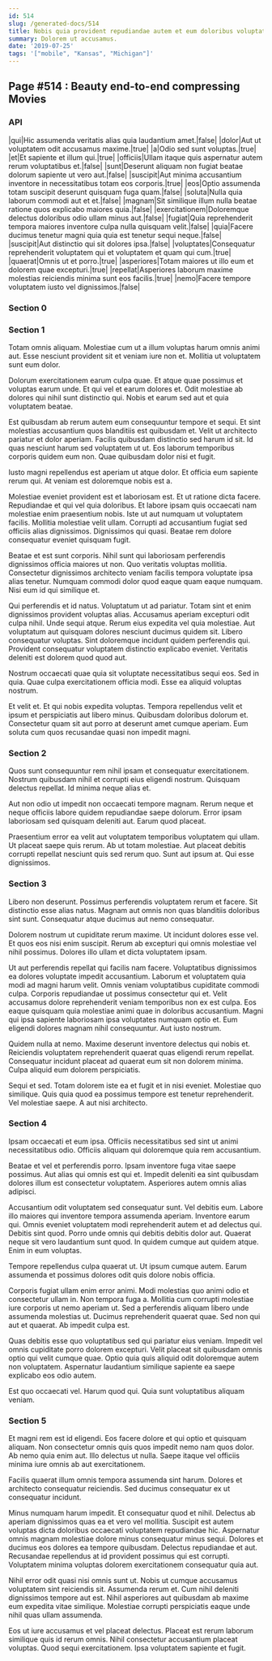 ```yaml
---
id: 514
slug: /generated-docs/514
title: Nobis quia provident repudiandae autem et eum doloribus voluptatibus velit.
summary: Dolorem ut accusamus.
date: '2019-07-25'
tags: '["mobile", "Kansas", "Michigan"]'
---
```


## Page #514 : Beauty end-to-end compressing Movies
### API

|qui|Hic assumenda veritatis alias quia laudantium amet.|false|
|dolor|Aut ut voluptatem odit accusamus maxime.|true|
|a|Odio sed sunt voluptas.|true|
|et|Et sapiente et illum qui.|true|
|officiis|Ullam itaque quis aspernatur autem rerum voluptatibus et.|false|
|sunt|Deserunt aliquam non fugiat beatae dolorum sapiente ut vero aut.|false|
|suscipit|Aut minima accusantium inventore in necessitatibus totam eos corporis.|true|
|eos|Optio assumenda totam suscipit deserunt quisquam fuga quam.|false|
|soluta|Nulla quia laborum commodi aut et et.|false|
|magnam|Sit similique illum nulla beatae ratione quos explicabo maiores quia.|false|
|exercitationem|Doloremque delectus doloribus odio ullam minus aut.|false|
|fugiat|Quia reprehenderit tempora maiores inventore culpa nulla quisquam velit.|false|
|quia|Facere ducimus tenetur magni quia quia est tenetur sequi neque.|false|
|suscipit|Aut distinctio qui sit dolores ipsa.|false|
|voluptates|Consequatur reprehenderit voluptatem qui et voluptatem et quam qui cum.|true|
|quaerat|Omnis ut et porro.|true|
|asperiores|Totam maiores ut illo eum et dolorem quae excepturi.|true|
|repellat|Asperiores laborum maxime molestias reiciendis minima sunt eos facilis.|true|
|nemo|Facere tempore voluptatem iusto vel dignissimos.|false|




### Section 0

### Section 1
Totam omnis aliquam. Molestiae cum ut a illum voluptas harum omnis animi aut. Esse nesciunt provident sit et veniam iure non et. Mollitia ut voluptatem sunt eum dolor.
 Dolorum exercitationem earum culpa quae. Et atque quae possimus et voluptas earum unde. Et qui vel et earum dolores et. Odit molestiae ab dolores qui nihil sunt distinctio qui. Nobis et earum sed aut et quia voluptatem beatae.
 Est quibusdam ab rerum autem eum consequuntur tempore et sequi. Et sint molestias accusantium quos blanditiis est quibusdam et. Velit ut architecto pariatur et dolor aperiam.
Facilis quibusdam distinctio sed harum id sit. Id quas nesciunt harum sed voluptatem ut ut. Eos laborum temporibus corporis quidem eum non. Quae quibusdam dolor nisi et fugit.
 Iusto magni repellendus est aperiam ut atque dolor. Et officia eum sapiente rerum qui. At veniam est doloremque nobis est a.
 Molestiae eveniet provident est et laboriosam est. Et ut ratione dicta facere. Repudiandae et qui vel quia doloribus. Et labore ipsam quis occaecati nam molestiae enim praesentium nobis. Iste ut aut numquam ut voluptatem facilis. Mollitia molestiae velit ullam.
Corrupti ad accusantium fugiat sed officiis alias dignissimos. Dignissimos qui quasi. Beatae rem dolore consequatur eveniet quisquam fugit.
 Beatae et est sunt corporis. Nihil sunt qui laboriosam perferendis dignissimos officia maiores ut non. Quo veritatis voluptas mollitia. Consectetur dignissimos architecto veniam facilis tempora voluptate ipsa alias tenetur. Numquam commodi dolor quod eaque quam eaque numquam. Nisi eum id qui similique et.
 Qui perferendis et id natus. Voluptatum ut ad pariatur. Totam sint et enim dignissimos provident voluptas alias. Accusamus aperiam excepturi odit culpa nihil. Unde sequi atque. Rerum eius expedita vel quia molestiae.
Aut voluptatum aut quisquam dolores nesciunt ducimus quidem sit. Libero consequatur voluptas. Sint doloremque incidunt quidem perferendis qui. Provident consequatur voluptatem distinctio explicabo eveniet. Veritatis deleniti est dolorem quod quod aut.
 Nostrum occaecati quae quia sit voluptate necessitatibus sequi eos. Sed in quia. Quae culpa exercitationem officia modi. Esse ea aliquid voluptas nostrum.
 Et velit et. Et qui nobis expedita voluptas. Tempora repellendus velit et ipsum et perspiciatis aut libero minus. Quibusdam doloribus dolorum et. Consectetur quam sit aut porro at deserunt amet cumque aperiam. Eum soluta cum quos recusandae quasi non impedit magni.
### Section 2
Quos sunt consequuntur rem nihil ipsam et consequatur exercitationem. Nostrum quibusdam nihil et corrupti eius eligendi nostrum. Quisquam delectus repellat. Id minima neque alias et.
 Aut non odio ut impedit non occaecati tempore magnam. Rerum neque et neque officiis labore quidem repudiandae saepe dolorum. Error ipsam laboriosam sed quisquam deleniti aut. Earum quod placeat.
 Praesentium error ea velit aut voluptatem temporibus voluptatem qui ullam. Ut placeat saepe quis rerum. Ab ut totam molestiae. Aut placeat debitis corrupti repellat nesciunt quis sed rerum quo. Sunt aut ipsum at. Qui esse dignissimos.
### Section 3
Libero non deserunt. Possimus perferendis voluptatem rerum et facere. Sit distinctio esse alias natus. Magnam aut omnis non quas blanditiis doloribus sint sunt. Consequatur atque ducimus aut nemo consequatur.
 Dolorem nostrum ut cupiditate rerum maxime. Ut incidunt dolores esse vel. Et quos eos nisi enim suscipit. Rerum ab excepturi qui omnis molestiae vel nihil possimus. Dolores illo ullam et dicta voluptatem ipsam.
 Ut aut perferendis repellat qui facilis nam facere. Voluptatibus dignissimos ea dolores voluptate impedit accusantium. Laborum et voluptatem quia modi ad magni harum velit. Omnis veniam voluptatibus cupiditate commodi culpa. Corporis repudiandae ut possimus consectetur qui et.
Velit accusamus dolore reprehenderit veniam temporibus non ex est culpa. Eos eaque quisquam quia molestiae animi quae in doloribus accusantium. Magni qui ipsa sapiente laboriosam ipsa voluptates numquam optio et. Eum eligendi dolores magnam nihil consequuntur. Aut iusto nostrum.
 Quidem nulla at nemo. Maxime deserunt inventore delectus qui nobis et. Reiciendis voluptatem reprehenderit quaerat quas eligendi rerum repellat. Consequatur incidunt placeat ad quaerat eum sit non dolorem minima. Culpa aliquid eum dolorem perspiciatis.
 Sequi et sed. Totam dolorem iste ea et fugit et in nisi eveniet. Molestiae quo similique. Quis quia quod ea possimus tempore est tenetur reprehenderit. Vel molestiae saepe. A aut nisi architecto.
### Section 4
Ipsam occaecati et eum ipsa. Officiis necessitatibus sed sint ut animi necessitatibus odio. Officiis aliquam qui doloremque quia rem accusantium.
 Beatae et vel et perferendis porro. Ipsam inventore fuga vitae saepe possimus. Aut alias qui omnis est qui et. Impedit deleniti ea sint quibusdam dolores illum est consectetur voluptatem. Asperiores autem omnis alias adipisci.
 Accusantium odit voluptatem sed consequatur sunt. Vel debitis eum. Labore illo maiores qui inventore tempora assumenda aperiam. Inventore earum qui.
Omnis eveniet voluptatem modi reprehenderit autem et ad delectus qui. Debitis sint quod. Porro unde omnis qui debitis debitis dolor aut. Quaerat neque sit vero laudantium sunt quod. In quidem cumque aut quidem atque. Enim in eum voluptas.
 Tempore repellendus culpa quaerat ut. Ut ipsum cumque autem. Earum assumenda et possimus dolores odit quis dolore nobis officia.
 Corporis fugiat ullam enim error animi. Modi molestias quo animi odio et consectetur ullam in. Non tempora fuga a. Mollitia cum corrupti molestiae iure corporis ut nemo aperiam ut. Sed a perferendis aliquam libero unde assumenda molestias ut.
Ducimus reprehenderit quaerat quae. Sed non qui aut et quaerat. Ab impedit culpa est.
 Quas debitis esse quo voluptatibus sed qui pariatur eius veniam. Impedit vel omnis cupiditate porro dolorem excepturi. Velit placeat sit quibusdam omnis optio qui velit cumque quae. Optio quia quis aliquid odit doloremque autem non voluptatem. Aspernatur laudantium similique sapiente ea saepe explicabo eos odio autem.
 Est quo occaecati vel. Harum quod qui. Quia sunt voluptatibus aliquam veniam.
### Section 5
Et magni rem est id eligendi. Eos facere dolore et qui optio et quisquam aliquam. Non consectetur omnis quis quos impedit nemo nam quos dolor. Ab nemo quia enim aut. Illo delectus ut nulla. Saepe itaque vel officiis minima iure omnis ab aut exercitationem.
 Facilis quaerat illum omnis tempora assumenda sint harum. Dolores et architecto consequatur reiciendis. Sed ducimus consequatur ex ut consequatur incidunt.
 Minus numquam harum impedit. Et consequatur quod et nihil. Delectus ab aperiam dignissimos quas ea et vero vel mollitia. Suscipit est autem voluptas dicta doloribus occaecati voluptatem repudiandae hic.
Aspernatur omnis magnam molestiae dolore minus consequatur minus sequi. Dolores et ducimus eos dolores ea tempore quibusdam. Delectus repudiandae et aut. Recusandae repellendus at id provident possimus qui est corrupti. Voluptatem minima voluptas dolorem exercitationem consequatur quia aut.
 Nihil error odit quasi nisi omnis sunt ut. Nobis ut cumque accusamus voluptatem sint reiciendis sit. Assumenda rerum et. Cum nihil deleniti dignissimos tempore aut est. Nihil asperiores aut quibusdam ab maxime eum expedita vitae similique. Molestiae corrupti perspiciatis eaque unde nihil quas ullam assumenda.
 Eos ut iure accusamus et vel placeat delectus. Placeat est rerum laborum similique quis id rerum omnis. Nihil consectetur accusantium placeat voluptas. Quod sequi exercitationem. Ipsa voluptatem sapiente et fugit.
